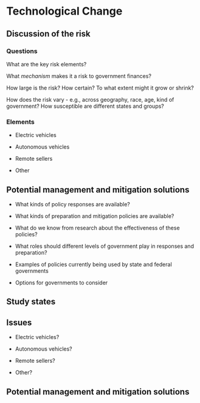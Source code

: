 # Technological Change

## Discussion of the risk

### Questions

What are the key risk elements?

What *mechanism* makes it a risk to government finances?

How large is the risk? How certain? To what extent might it grow or shrink?

How does the risk vary - e.g., across geography, race, age, kind of government? How susceptible are different states and groups?

### Elements

-   Electric vehicles

-   Autonomous vehicles

-   Remote sellers

-   Other

## Potential management and mitigation solutions

-   What kinds of policy responses are available?

-   What kinds of preparation and mitigation policies are available?

-   What do we know from research about the effectiveness of these policies?

-   What roles should different levels of government play in responses and preparation?

-   Examples of policies currently being used by state and federal governments

-   Options for governments to consider

## Study states

## Issues

-   Electric vehicles?

-   Autonomous vehicles?

-   Remote sellers?

-   Other?

## Potential management and mitigation solutions
